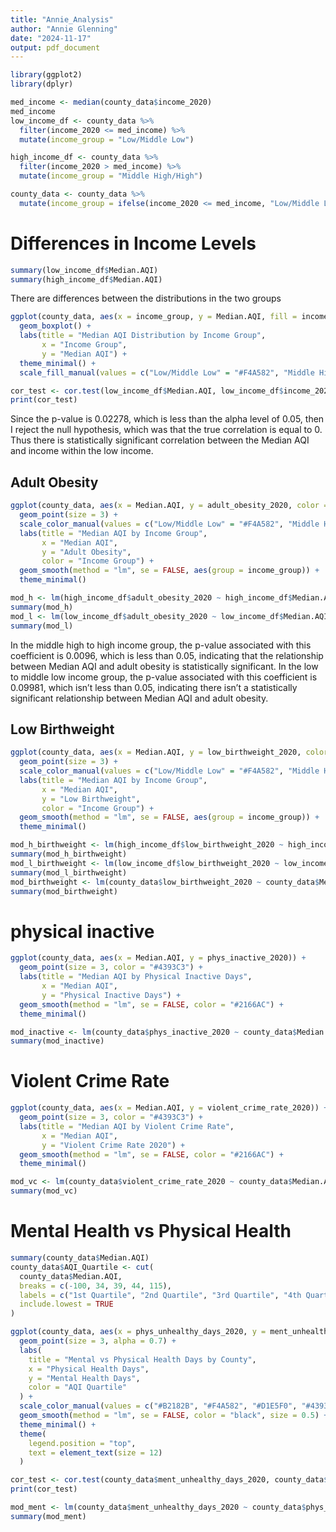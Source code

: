 ```yaml
---
title: "Annie_Analysis"
author: "Annie Glenning"
date: "2024-11-17"
output: pdf_document
---
```

```r
library(ggplot2)
library(dplyr)
```

```r
med_income <- median(county_data$income_2020)
med_income
low_income_df <- county_data %>%
  filter(income_2020 <= med_income) %>% 
  mutate(income_group = "Low/Middle Low")

high_income_df <- county_data %>%
  filter(income_2020 > med_income) %>% 
  mutate(income_group = "Middle High/High")

county_data <- county_data %>%
  mutate(income_group = ifelse(income_2020 <= med_income, "Low/Middle Low", "Middle High/High"))
```

# Differences in Income Levels 
```r
summary(low_income_df$Median.AQI)
summary(high_income_df$Median.AQI)
```
There are differences between the distributions in the two groups 
```r
ggplot(county_data, aes(x = income_group, y = Median.AQI, fill = income_group)) +
  geom_boxplot() +
  labs(title = "Median AQI Distribution by Income Group",
       x = "Income Group",
       y = "Median AQI") +
  theme_minimal() +
  scale_fill_manual(values = c("Low/Middle Low" = "#F4A582", "Middle High/High" = "#92C5DE"))
```

```r
cor_test <- cor.test(low_income_df$Median.AQI, low_income_df$income_2020)
print(cor_test)
```
Since the p-value is 0.02278, which is less than the alpha level of 0.05, then I reject the null hypothesis, which was that the true correlation is equal to 0. Thus there is statistically significant correlation between the Median AQI and income within the low income.

## Adult Obesity
```r
ggplot(county_data, aes(x = Median.AQI, y = adult_obesity_2020, color = income_group)) +
  geom_point(size = 3) +  
  scale_color_manual(values = c("Low/Middle Low" = "#F4A582", "Middle High/High" = "#92C5DE")) + 
  labs(title = "Median AQI by Income Group",
       x = "Median AQI",
       y = "Adult Obesity",
       color = "Income Group") +
  geom_smooth(method = "lm", se = FALSE, aes(group = income_group)) +  
  theme_minimal()
```

```r
mod_h <- lm(high_income_df$adult_obesity_2020 ~ high_income_df$Median.AQI)
summary(mod_h)
mod_l <- lm(low_income_df$adult_obesity_2020 ~ low_income_df$Median.AQI)
summary(mod_l)
```
In the middle high to high income group, the p-value associated with this coefficient is 0.0096, which is less than 0.05, indicating that the relationship between Median AQI and adult obesity is statistically significant.
In the low to middle low income group, the p-value associated with this coefficient is 0.09981, which isn't less than 0.05, indicating there isn't a statistically significant relationship between Median AQI and adult obesity.

## Low Birthweight

```r
ggplot(county_data, aes(x = Median.AQI, y = low_birthweight_2020, color = income_group)) +
  geom_point(size = 3) +  
  scale_color_manual(values = c("Low/Middle Low" = "#F4A582", "Middle High/High" = "#92C5DE")) + 
  labs(title = "Median AQI by Income Group",
       x = "Median AQI",
       y = "Low Birthweight",
       color = "Income Group") +
  geom_smooth(method = "lm", se = FALSE, aes(group = income_group)) +  
  theme_minimal()
```
```r
mod_h_birthweight <- lm(high_income_df$low_birthweight_2020 ~ high_income_df$Median.AQI)
summary(mod_h_birthweight)
mod_l_birthweight <- lm(low_income_df$low_birthweight_2020 ~ low_income_df$Median.AQI)
summary(mod_l_birthweight)
mod_birthweight <- lm(county_data$low_birthweight_2020 ~ county_data$Median.AQI)
summary(mod_birthweight)
```

# physical inactive 
```r
ggplot(county_data, aes(x = Median.AQI, y = phys_inactive_2020)) +
  geom_point(size = 3, color = "#4393C3") +  
  labs(title = "Median AQI by Physical Inactive Days",
       x = "Median AQI",
       y = "Physical Inactive Days") +
  geom_smooth(method = "lm", se = FALSE, color = "#2166AC") +  
  theme_minimal()
```

```r
mod_inactive <- lm(county_data$phys_inactive_2020 ~ county_data$Median.AQI)
summary(mod_inactive)
```

# Violent Crime Rate 
```r
ggplot(county_data, aes(x = Median.AQI, y = violent_crime_rate_2020)) +
  geom_point(size = 3, color = "#4393C3") +  
  labs(title = "Median AQI by Violent Crime Rate",
       x = "Median AQI",
       y = "Violent Crime Rate 2020") +
  geom_smooth(method = "lm", se = FALSE, color = "#2166AC") +  
  theme_minimal()
```

```r
mod_vc <- lm(county_data$violent_crime_rate_2020 ~ county_data$Median.AQI)
summary(mod_vc)
```

# Mental Health vs Physical Health

```r
summary(county_data$Median.AQI)
county_data$AQI_Quartile <- cut(
  county_data$Median.AQI,
  breaks = c(-100, 34, 39, 44, 115),
  labels = c("1st Quartile", "2nd Quartile", "3rd Quartile", "4th Quartile"),
  include.lowest = TRUE
)
```


```r
ggplot(county_data, aes(x = phys_unhealthy_days_2020, y = ment_unhealthy_days_2020, color = AQI_Quartile)) +
  geom_point(size = 3, alpha = 0.7) +
  labs(
    title = "Mental vs Physical Health Days by County",
    x = "Physical Health Days",
    y = "Mental Health Days",
    color = "AQI Quartile"
  ) +
  scale_color_manual(values = c("#B2182B", "#F4A582", "#D1E5F0", "#4393C3")) +  
  geom_smooth(method = "lm", se = FALSE, color = "black", size = 0.5) +  
  theme_minimal() +
  theme(
    legend.position = "top",
    text = element_text(size = 12)
  )
```

```r
cor_test <- cor.test(county_data$ment_unhealthy_days_2020, county_data$phys_unhealthy_days_2020)
print(cor_test)

mod_ment <- lm(county_data$ment_unhealthy_days_2020 ~ county_data$phys_unhealthy_days_2020)
summary(mod_ment)
```

